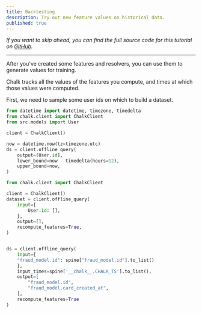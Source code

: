 ```yaml
---
title: Backtesting
description: Try out new feature values on historical data.
published: true
---
```


*If you want to skip ahead, you can find the full source code for this tutorial on
[GitHub](https://github.com/chalk-ai/fraud-example).*

---

After you've created some features and resolvers,
you can use them to generate values for training.

Chalk tracks all the values of the features you
compute, and times at which those values were
computed.

First, we need to sample some user ids on which to
build a dataset.

```python datascience/notebook.ipynb
from datetime import datetime, timezone, timedelta
from chalk.client import ChalkClient
from src.models import User

client = ChalkClient()

now = datetime.now(tz=timezone.utc)
ds = client.offline_query(
    output=[User.id],
    lower_bound=now - timedelta(hours=12),
    upper_bound=now,
)

```

```python datascience/notebook.ipynb
from chalk.client import ChalkClient

client = ChalkClient()
dataset = client.offline_query(
    input={
        User.id: [],
    },
    output=[],
    recompute_features=True,
)


ds = client.offline_query(
    input={
    "fraud_model.id": spine["fraud_model.id"].to_list()
    },
    input_times=spine['__chalk__.CHALK_TS'].to_list(),
    output=[
        "fraud_model.id",
        "fraud_model.card_created_at",
    ],
    recompute_features=True
)
```